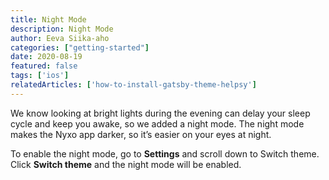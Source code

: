 ```yaml
---
title: Night Mode
description: Night Mode
author: Eeva Siika-aho
categories: ["getting-started"]
date: 2020-08-19
featured: false
tags: ['ios']
relatedArticles: ['how-to-install-gatsby-theme-helpsy']
---
```


We know looking at bright lights during the evening can delay your sleep cycle and keep you awake, so we added a night mode. The night mode makes the Nyxo app darker, so it’s easier on your eyes at night.

To enable the night mode, go to **Settings** and scroll down to Switch theme. Click **Switch theme** and the night mode will be enabled.
